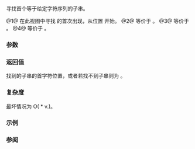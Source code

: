 {{cpp/string/basic_string_view/title|find}}
{{cpp/string/basic_string_view/navbar}}
{{dcl begin}}
{{dcl|num=1|since=c++17|1=
constexpr size_type find( basic_string_view v, size_type pos = 0 ) const noexcept;
}}
{{dcl|num=2|since=c++17|1=
constexpr size_type find( CharT ch, size_type pos = 0 ) const noexcept;
}}
{{dcl|num=3|since=c++17|
constexpr size_type find( const CharT* s, size_type pos, size_type count ) const;
}}
{{dcl|num=4|since=c++17|1=
constexpr size_type find( const CharT* s, size_type pos = 0 ) const;
}}
{{dcl end}}

寻找首个等于给定字符序列的子串。

@1@ 在此视图中寻找 {{c|v}} 的首次出现，从位置 {{tt|pos}} 开始。
@2@ 等价于 {{c|find(basic_string_view(std::addressof(ch), 1), pos)}}。
@3@ 等价于 {{c|find(basic_string_view(s, count), pos)}}。
@4@ 等价于 {{c|find(basic_string_view(s), pos)}}。

===参数===
{{par begin}}
{{par|v|要搜索的子串}}
{{par|pos|要开始搜索的位置}}
{{par|count|要搜索的子串长度}}
{{par|s|指向要搜索的字符串的指针}}
{{par|ch|要搜索的字符}}
{{par end}} 

===返回值===
找到的子串的首字符位置，或者若找不到子串则为 {{lc|npos}}。

===复杂度===
最坏情况为 O({{lc|size()}} * v.{{lc|size()}})。

===示例===
{{example|code=
#include &lt;string_view&gt;

int main()
{
    using namespace std::literals;

    constexpr auto str{" long long int;"sv};

    static_assert(
        1 == str.find("long"sv)            &amp;&amp; "&lt;- find(v , pos = 0)" &amp;&amp;
        6 == str.find("long"sv, 2)         &amp;&amp; "&lt;- find(v , pos = 2)" &amp;&amp;
        0 == str.find(' ')                 &amp;&amp; "&lt;- find(ch, pos = 0)" &amp;&amp;
        2 == str.find('o', 1)              &amp;&amp; "&lt;- find(ch, pos = 1)" &amp;&amp;
        2 == str.find("on")                &amp;&amp; "&lt;- find(s , pos = 0)" &amp;&amp;
        6 == str.find("long double", 5, 4) &amp;&amp; "&lt;- find(s , pos = 5, count = 4)"
    );

    static_assert(str.npos == str.find("float"));
}
}}

===参阅===
{{dsc begin}}
{{dsc inc|cpp/string/basic_string_view/dsc rfind}}
{{dsc inc|cpp/string/basic_string_view/dsc find_first_of}}
{{dsc inc|cpp/string/basic_string_view/dsc find_last_of}}
{{dsc inc|cpp/string/basic_string_view/dsc find_first_not_of}}
{{dsc inc|cpp/string/basic_string_view/dsc find_last_not_of}}
{{dsc inc|cpp/string/basic_string/dsc find}}
{{dsc end}}

{{langlinks|en|es|ja|ru}}
